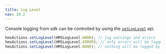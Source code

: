 ```yaml
---
title: Log Level
nav: 10.2
---
```


Console logging from sdk can be controlled by using the [`setLogLevel`](https://docs.100ms.live/api-reference/javascript/v2/interfaces/HMSActions#set-log-level) api.

```js
hmsActions.setLogLevel(HMSLogLevel.WARN); // log warnings and errors
hmsActions.setLogLevel(HMSLogLevel.ERROR); // only errors will be logged
hmsActions.setLogLevel(HMSLogLevel.NONE); // nothing will be logged by our sdk
```
